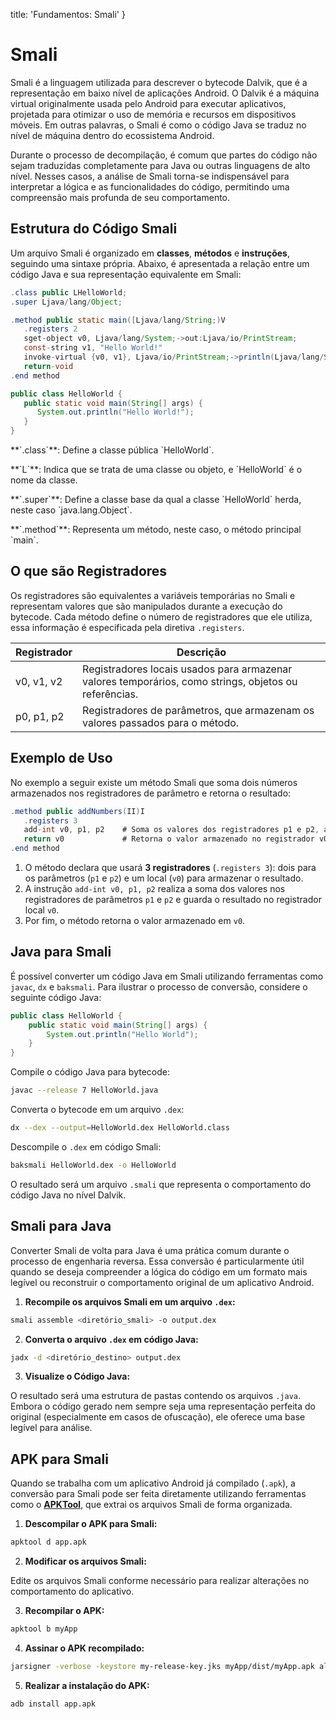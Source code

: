    title: 'Fundamentos: Smali'
}

# Smali
Smali é a linguagem utilizada para descrever o bytecode Dalvik, que é a representação em baixo nível de aplicações Android. O Dalvik é a máquina virtual originalmente usada pelo Android para executar aplicativos, projetada para otimizar o uso de memória e recursos em dispositivos móveis. Em outras palavras, o Smali é como o código Java se traduz no nível de máquina dentro do ecossistema Android.

Durante o processo de decompilação, é comum que partes do código não sejam traduzidas completamente para Java ou outras linguagens de alto nível. Nesses casos, a análise de Smali torna-se indispensável para interpretar a lógica e as funcionalidades do código, permitindo uma compreensão mais profunda de seu comportamento.

## Estrutura do Código Smali
Um arquivo Smali é organizado em **classes**, **métodos** e **instruções**, seguindo uma sintaxe própria. Abaixo, é apresentada a relação entre um código Java e sua representação equivalente em Smali:

```java showLineNumbers filename="HelloWorld.smali"
.class public LHelloWorld;
.super Ljava/lang/Object;

.method public static main([Ljava/lang/String;)V
   .registers 2
   sget-object v0, Ljava/lang/System;->out:Ljava/io/PrintStream;
   const-string v1, "Hello World!"
   invoke-virtual {v0, v1}, Ljava/io/PrintStream;->println(Ljava/lang/String;)V
   return-void
.end method
```

```java showLineNumbers filename="HelloWorld.java"
public class HelloWorld {
   public static void main(String[] args) {
      System.out.println("Hello World!");
   }
}
```

<p className="!mb-2 !mt-2">**`.class`**: Define a classe pública `HelloWorld`.</p>
<p className="!mb-2 !mt-2">**`L`**: Indica que se trata de uma classe ou objeto, e `HelloWorld` é o nome da classe.</p>
<p className="!mb-2 !mt-0">**`.super`**: Define a classe base da qual a classe `HelloWorld` herda, neste caso `java.lang.Object`.</p>
<p className="!mb-2">**`.method`**: Representa um método, neste caso, o método principal `main`.</p>

## O que são Registradores
Os registradores são equivalentes a variáveis temporárias no Smali e representam valores que são manipulados durante a execução do bytecode. Cada método define o número de registradores que ele utiliza, essa informação é especificada pela diretiva `.registers`.

| Registrador | Descrição |
| --- | --- |
| v0, v1, v2 | Registradores locais usados para armazenar valores temporários, como strings, objetos ou referências. |
| p0, p1, p2 | Registradores de parâmetros, que armazenam os valores passados para o método.|

## Exemplo de Uso
No exemplo a seguir existe um método Smali que soma dois números armazenados nos registradores de parâmetro e retorna o resultado:

```java showLineNumbers {2}
.method public addNumbers(II)I
   .registers 3
   add-int v0, p1, p2    # Soma os valores dos registradores p1 e p2, armazenando o resultado em v0
   return v0             # Retorna o valor armazenado no registrador v0
.end method
```

1. O método declara que usará **3 registradores** (`.registers 3`):  dois para os parâmetros (`p1` e `p2`) e um local (`v0`) para armazenar o resultado.
2. A instrução `add-int v0, p1, p2` realiza a soma dos valores nos registradores de parâmetros `p1` e `p2` e guarda o resultado no registrador local `v0`.
3. Por fim, o método retorna o valor armazenado em `v0`.

## Java para Smali

É possível converter um código Java em Smali utilizando ferramentas como `javac`, `dx` e `baksmali`. Para ilustrar o processo de conversão, considere o seguinte código Java:

```java showLineNumbers
public class HelloWorld {
    public static void main(String[] args) {
        System.out.println("Hello World");
    }
}
```

Compile o código Java para bytecode:
```bash
javac --release 7 HelloWorld.java
```

Converta o bytecode em um arquivo `.dex`:
```bash
dx --dex --output=HelloWorld.dex HelloWorld.class
```

Descompile o `.dex` em código Smali:
```bash
baksmali HelloWorld.dex -o HelloWorld
```

O resultado será um arquivo `.smali` que representa o comportamento do código Java no nível Dalvik.

## Smali para Java

Converter Smali de volta para Java é uma prática comum durante o processo de engenharia reversa. Essa conversão é particularmente útil quando se deseja compreender a lógica do código em um formato mais legível ou reconstruir o comportamento original de um aplicativo Android.

1. **Recompile os arquivos Smali em um arquivo `.dex`:**  

```bash
smali assemble <diretório_smali> -o output.dex
```

2. **Converta o arquivo `.dex` em código Java:**  

```bash
jadx -d <diretório_destino> output.dex
```  
3. **Visualize o Código Java:**  

O resultado será uma estrutura de pastas contendo os arquivos `.java`. Embora o código gerado nem sempre seja uma representação perfeita do original (especialmente em casos de ofuscação), ele oferece uma base legível para análise.  

## APK para Smali  

Quando se trabalha com um aplicativo Android já compilado (`.apk`), a conversão para Smali pode ser feita diretamente utilizando ferramentas como o **[APKTool](https://apktool.org/docs/install)**, que extrai os arquivos Smali de forma organizada.  

1. **Descompilar o APK para Smali:**  

```bash
apktool d app.apk  
```  
2. **Modificar os arquivos Smali:**  

Edite os arquivos Smali conforme necessário para realizar alterações no comportamento do aplicativo.

3. **Recompilar o APK:**  

```bash
apktool b myApp  
```

4. **Assinar o APK recompilado:**  

```bash
jarsigner -verbose -keystore my-release-key.jks myApp/dist/myApp.apk alias_name  
```

5. **Realizar a instalação do APK:**

```bash
adb install app.apk  
```
